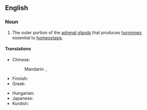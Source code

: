 ==English==

===Noun===
{{wikipedia}}
{{en-noun}}

# {{lb|en|anatomy}} The outer portion of the [[adrenal gland]]s that produces [[hormone]]s essential to [[homeostasis]].

====Translations====
{{trans-top|outer portion of the adrenal gland}}
* Chinese:
*: Mandarin: {{t+|cmn|腎上腺皮質}}, {{t+|cmn|肾上腺皮质|tr=shènshàngxiàn pízhì}}
* Finnish: {{t|fi|lisämunuaiskuori}}
* Greek: {{t|el|φλοιός επινεφριδίων|m|sc=Grek}}
{{trans-mid}}
* Hungarian: {{t+|hu|mellékvesekéreg}}
* Japanese: {{t|ja|副腎皮質|tr=ふくじんひしつ, fukujin hishitsu|sc=Jpan}}
* Kurdish: {{t+|ku|tûkila adrenal|f}}
{{trans-bottom}}
